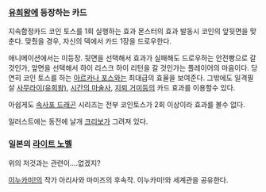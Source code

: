 === [[유희왕]]에 등장하는 카드 ===
지속함정카드
코인 토스를 1회 실행하는 효과 몬스터의 효과 발동시 코인의 앞뒷면을 맞춘다. 맞췄을 경우, 자신의 덱에서 카드 1장을 드로우한다.

애니메이션에서는 미등장. 뒷면을 선택해서 효과가 실패해도 드로우하는 안전빵으로 갈 것인가, 앞면을 선택해서 하이 리스크 하이 리턴을 갈 것인가는 플레이어의 마음이다. 당연히 코인 토스를 하는 [[아르카나 포스]]와는 최대급의 효율을 보여준다. 그밖에도 일격필살 [[사무라이(유희왕)]], [[시간의 마술사]], [[지뢰 거미]]등의 카드 효과를 이용할수 있다.

아쉽게도 [[속사포 드래곤]] 시리즈는 전부 코인토스가 2회 이상이라 효과를 볼수 없다.

일러스트에는 동전에 날개 [[크리보]]가 그려져 있다.

=== 일본의 [[라이트 노벨]] ===
위의 저것과는 관련이....없겠지?

[[이누카미!]]의 작가 아리사와 마미즈의 후속작. 이누카미!와 세계관을 공유한다.
